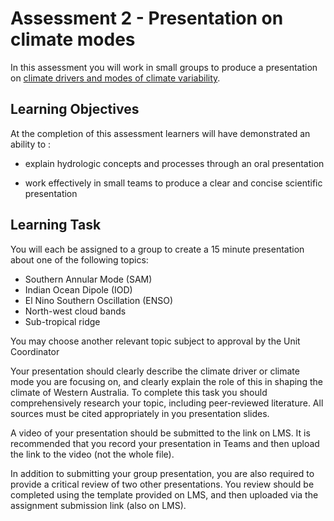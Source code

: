 # Assessment 2 - Presentation on climate modes {#A2_1 .unnumbered}

In this assessment you will work in small groups to produce a presentation on [climate drivers and modes of climate variability](http://www.bom.gov.au/watl/about-weather-and-climate/australian-climate-influences.shtml).

## Learning Objectives {#A2_2 .unnumbered}

At the completion of this assessment learners will have demonstrated an ability to :

-   explain hydrologic concepts and processes through an oral presentation

-   work effectively in small teams to produce a clear and concise scientific presentation

## Learning Task {#A2_3 .unnumbered}

You will each be assigned to a group to create a 15 minute presentation about one of the following topics:

-   Southern Annular Mode (SAM)
-   Indian Ocean Dipole (IOD)
-   El Nino Southern Oscillation (ENSO)
-   North-west cloud bands
-   Sub-tropical ridge

You may choose another relevant topic subject to approval by the Unit Coordinator

Your presentation should clearly describe the climate driver or climate mode you are focusing on, and clearly explain the role of this in shaping the climate of Western Australia. To complete this task you should comprehensively research your topic, including peer-reviewed literature. All sources must be cited appropriately in you presentation slides.

A video of your presentation should be submitted to the link on LMS. It is recommended that you record your presentation in Teams and then upload the link to the video (not the whole file).

In addition to submitting your group presentation, you are also required to provide a critical review of two other presentations. You review should be completed using the template provided on LMS, and then uploaded via the assignment submission link (also on LMS).
